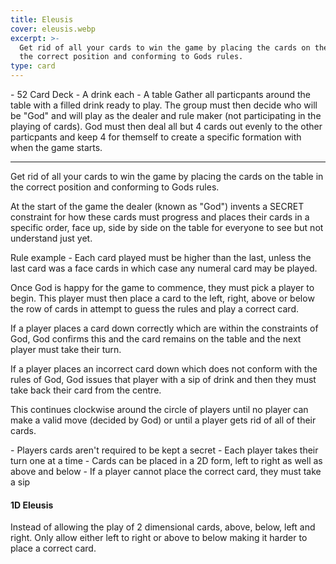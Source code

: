 ```yaml
---
title: Eleusis
cover: eleusis.webp
excerpt: >-
  Get rid of all your cards to win the game by placing the cards on the table in
  the correct position and conforming to Gods rules.
type: card
---
```


<GameHero
  cover="/BeerGoggleGames/images/eleusis.webp"
  alt="Eleusis"
/>

<GameSection title="Equipment" icon="/BeerGoggleGames/images/liquor.webp">
-   52 Card Deck
-   A drink each
-   A table
</GameSection>

<GameSection title="Setup" icon="/BeerGoggleGames/images/settings.webp">
Gather all particpants around the table with a filled drink ready to play. The group must then decide who will be "God" and will play as the dealer and rule maker (not participating in the playing of cards). God must then deal all but 4 cards out evenly to the other particpants and keep 4 for themself to create a specific formation with when the game starts.

* * *
</GameSection>

<GameSection title="Aim of the Game" icon="/BeerGoggleGames/images/target.webp">
<p>Get rid of all your cards to win the game by placing the cards on the table in the correct position and conforming to Gods rules.</p>
</GameSection>

<GameSection title="How to Play" icon="/BeerGoggleGames/images/question.webp">
At the start of the game the dealer (known as "God") invents a SECRET constraint for how these cards must progress and places their cards in a specific order, face up, side by side on the table for everyone to see but not understand just yet.

Rule example - Each card played must be higher than the last, unless the last card was a face cards in which case any numeral card may be played.

Once God is happy for the game to commence, they must pick a player to begin. This player must then place a card to the left, right, above or below the row of cards in attempt to guess the rules and play a correct card.

If a player places a card down correctly which are within the constraints of God, God confirms this and the card remains on the table and the next player must take their turn.

If a player places an incorrect card down which does not conform with the rules of God, God issues that player with a sip of drink and then they must take back their card from the centre.

This continues clockwise around the circle of players until no player can make a valid move (decided by God) or until a player gets rid of all of their cards.
</GameSection>

<GameSection title="Rules" icon="/BeerGoggleGames/images/rules.webp">
-   Players cards aren't required to be kept a secret
-   Each player takes their turn one at a time
-   Cards can be placed in a 2D form, left to right as well as above and below
-   If a player cannot place the correct card, they must take a sip
</GameSection>

<GameSection title="Special Edition" icon="/BeerGoggleGames/images/special.webp">

<h4>1D Eleusis</h4>

<p>Instead of allowing the play of 2 dimensional cards, above, below, left and right. Only allow either left to right or above to below making it harder to place a correct card.</p>
</GameSection>

<ShareButtons title="Eleusis" />

<FeedbackCard>
</FeedbackCard>
